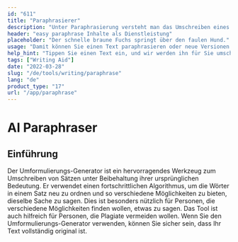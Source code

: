 ```yaml
---
id: "611"
title: "Paraphrasierer"
description: "Unter Paraphrasierung versteht man das Umschreiben eines Textes in eigenen Worten. Sie wird häufig verwendet, um einen Text zusammenzufassen, zu vereinfachen oder verständlicher zu machen. Paraphrasierung kann auch verwendet werden, um neue Versionen bestehender Inhalte zu erstellen oder um Inhalte für ein breiteres Publikum zugänglich zu machen."
header: "easy paraphrase Inhalte als Dienstleistung"
placeholder: "Der schnelle braune Fuchs springt über den faulen Hund."
usage: "Damit können Sie einen Text paraphrasieren oder neue Versionen von bestehenden Inhalten erstellen."
help_hint: "Tippen Sie einen Text ein, und wir werden ihn für Sie umschreiben."
tags: ["Writing Aid"]
date: "2022-03-28"
slug: "/de/tools/writing/paraphrase"
lang: "de"
product_type: "17"
url: "/app/paraphrase"
---
```


# AI Paraphraser

## Einführung

Der Umformulierungs-Generator ist ein hervorragendes Werkzeug zum Umschreiben von Sätzen unter Beibehaltung ihrer ursprünglichen Bedeutung. Er verwendet einen fortschrittlichen Algorithmus, um die Wörter in einem Satz neu zu ordnen und so verschiedene Möglichkeiten zu bieten, dieselbe Sache zu sagen. Dies ist besonders nützlich für Personen, die verschiedene Möglichkeiten finden wollen, etwas zu sagen. Das Tool ist auch hilfreich für Personen, die Plagiate vermeiden wollen. Wenn Sie den Umformulierungs-Generator verwenden, können Sie sicher sein, dass Ihr Text vollständig original ist.
